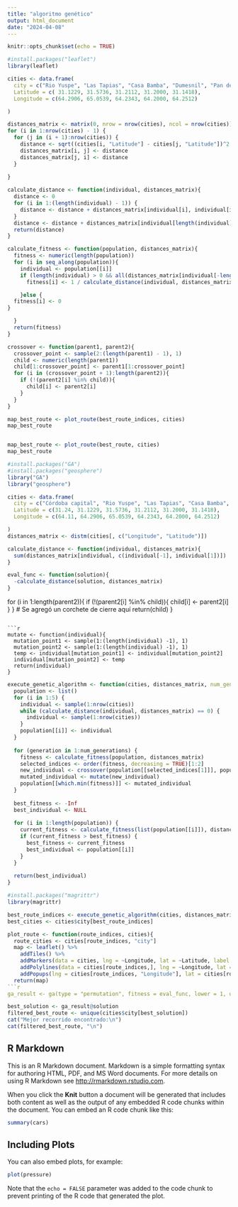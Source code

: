 ---
title: "algoritmo genético"
output: html_document
date: "2024-04-08"
---

```{r setup, include=FALSE}
knitr::opts_chunk$set(echo = TRUE)
```

```{r}
#install.packages("leaflet")
library(leaflet)
```
```{r}
cities <- data.frame(
  city = c("Rio Yuspe", "Las Tapias", "Casa Bamba", "Dumesnil", "Pan de azúcar"),
  Latitude = c(	31.1229, 31.5736, 31.2112, 31.2000, 31.1418),
  Longitude = c(64.2906, 65.0539, 64.2343, 64.2000, 64.2512)

)
```

```{r}
distances_matrix <- matrix(0, nrow = nrow(cities), ncol = nrow(cities))
for (i in 1:nrow(cities) - 1) {
  for (j in (i + 1):nrow(cities)) {
    distance <- sqrt((cities[i, "Latitude"] - cities[j, "Latitude"])^2 + (cities[i, "Longitude"] - cities[j, "Longitude"])^2)
    distances_matrix[i, j] <- distance
    distances_matrix[j, i] <- distance
  }
  
}

```

```{r}
calculate_distance <- function(individual, distances_matrix){
  distance <- 0
  for (i in 1:(length(individual) - 1)) {
    distance <- distance + distances_matrix[individual[i], individual[i + 1]]
  }
  distance <- distance + distances_matrix[individual[length(individual)], individual[1]]
  return(distance)
}
```

```{r}
calculate_fitness <- function(population, distances_matrix){
  fitness <- numeric(length(population))
  for (i in seq_along(population)){
    individual <- population[[i]]
    if (length(individual) > 0 && all(distances_matrix[individual[-length(individual)], individual[-1]] > 0)) {
      fitness[i] <- 1 / calculate_distance(individual, distances_matrix)

    }else {
  fitness[i] <- 0
}

  }
  return(fitness)
}
```

```{r}
crossover <- function(parent1, parent2){
  crossover_point <- sample(2:(length(parent1) - 1), 1)
  child <- numeric(length(parent1))
  child[1:crossover_point] <- parent1[1:crossover_point]
  for (i in (crossover_point + 1):length(parent2)){
    if (!(parent2[i] %in% child)){
      child[i] <- parent2[i]
    }
  }
}

map_best_route <- plot_route(best_route_indices, cities)
map_best_route


```
```{r}

```

```{r}
map_best_route <- plot_route(best_route, cities)
map_best_route
```
```{r}
#install.packages("GA")
#install.packages("geosphere")
library("GA")
library("geosphere")
```

```{r}
cities <- data.frame(
  city = c("Córdoba capital", "Rio Yuspe", "Las Tapias", "Casa Bamba", "Dumesnil", "Pan de azúcar"),
  Latitude = c(31.24, 31.1229, 31.5736, 31.2112, 31.2000, 31.1418),
  Longitude = c(64.11, 64.2906, 65.0539, 64.2343, 64.2000, 64.2512)

)
distances_matrix <- distm(cities[, c("Longitude", "Latitude")])
```
```{r}
calculate_distance <- function(individual, distances_matrix){
  sum(distances_matrix[individual, c(individual[-1], individual[1])])
}
```
```{r}
eval_func <- function(solution){
  -calculate_distance(solution, distances_matrix)
}
```
  for (i in 1:length(parent2)){
    if (!(parent2[i] %in% child)){
      child[i] <- parent2[i]
    }
  } # Se agregó un corchete de cierre aquí
  return(child)
}

```

```{r}
mutate <- function(individual){
  mutation_point1 <- sample(1:(length(individual) -1), 1)
  mutation_point2 <- sample(1:(length(individual) -1), 1)
  temp <- individual[mutation_point1] <- individual[mutation_point2]
  individual[mutation_point2] <- temp
  return(individual)
}
```

```{r}
execute_genetic_algorithm <- function(cities, distances_matrix, num_generations = 5){
  population <- list()
  for (i in 1:5) {
    individual <- sample(1:nrow(cities))
    while (calculate_distance(individual, distances_matrix) == 0) {
      individual <- sample(1:nrow(cities))
    }
    population[[i]] <- individual
  }
  
  for (generation in 1:num_generations) {
    fitness <- calculate_fitness(population, distances_matrix)
    selected_indices <- order(fitness, decreasing = TRUE)[1:2]
    new_individual <- crossover(population[[selected_indices[1]]], population[[selected_indices[2]]])
    mutated_individual <- mutate(new_individual)
    population[[which.min(fitness)]] <- mutated_individual
  }
  
  best_fitness <- -Inf
  best_individual <- NULL
  
  for (i in 1:length(population)) {
    current_fitness <- calculate_fitness(list(population[[i]]), distances_matrix)
    if (current_fitness > best_fitness) {
      best_fitness <- current_fitness
      best_individual <- population[[i]]
    }
  }
  
  return(best_individual)
}

```

```{r}
#install.packages("magrittr")
library(magrittr)

```


```{r}
best_route_indices <- execute_genetic_algorithm(cities, distances_matrix)
best_cities <- cities$city[best_route_indices]

plot_route <- function(route_indices, cities){
  route_cities <- cities[route_indices, "city"]
  map <- leaflet() %>%
    addTiles() %>%
    addMarkers(data = cities, lng = ~Longitude, lat = ~Latitude, label = ~city) %>%
    addPolylines(data = cities[route_indices,], lng = ~Longitude, lat = ~Latitude, color = "blue") %>%
    addPopups(lng = cities[route_indices, "Longitude"], lat = cities[route_indices, "Latitude"], popup = route_cities)
  return(map)
```{r}
ga_result <- ga(type = "permutation", fitness = eval_func, lower = 1, upper = nrow(cities), popSize = 50, maxiter = 100, run = 10)
```
```{r}
best_solution <- ga_result@solution
filtered_best_route <- unique(cities$city[best_solution])
cat("Mejor recorrido encontrado:\n")
cat(filtered_best_route, "\n")
```


## R Markdown

This is an R Markdown document. Markdown is a simple formatting syntax for authoring HTML, PDF, and MS Word documents. For more details on using R Markdown see <http://rmarkdown.rstudio.com>.

When you click the **Knit** button a document will be generated that includes both content as well as the output of any embedded R code chunks within the document. You can embed an R code chunk like this:

```{r cars}
summary(cars)
```

## Including Plots

You can also embed plots, for example:

```{r pressure, echo=FALSE}
plot(pressure)
```

Note that the `echo = FALSE` parameter was added to the code chunk to prevent printing of the R code that generated the plot.
